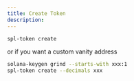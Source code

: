 ```yaml
---
title: Create Token
description: 
---
```



```bash
spl-token create 
```

or if you want a custom vanity address

```bash
solana-keygen grind --starts-with xxx:1
spl-token create --decimals xxx
```
